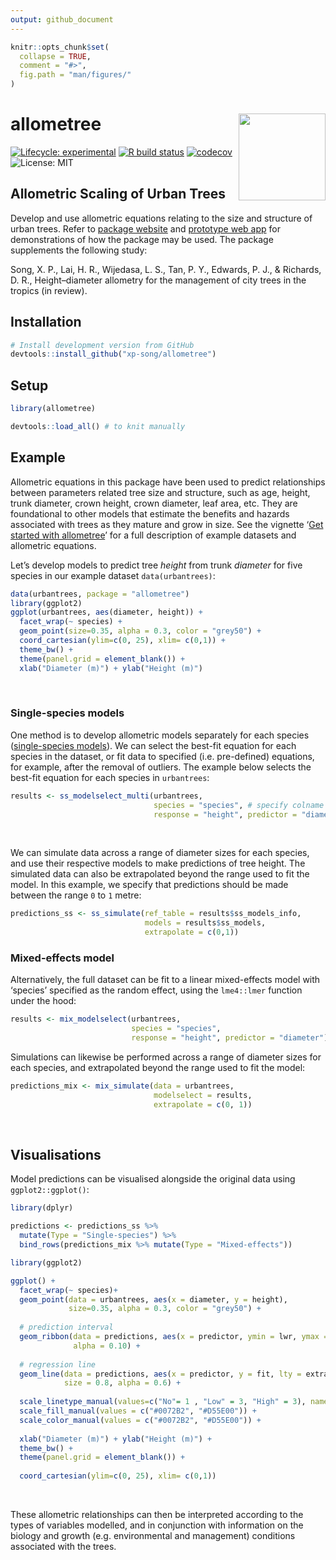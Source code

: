 ```yaml
---
output: github_document
---
```


<!-- README.md is generated from README.Rmd. Please edit that file -->

```r
knitr::opts_chunk$set(
  collapse = TRUE,
  comment = "#>",
  fig.path = "man/figures/"
)
```

# allometree <a href='https://xp-song.github.io/allometree/'><img src='man/figures/logo.png' align="right" height="139" /></a>

<!-- badges: start -->
[![Lifecycle: experimental](https://img.shields.io/badge/lifecycle-experimental-orange.svg)](https://www.tidyverse.org/lifecycle/#experimental)
[![R build status](https://github.com/xp-song/allometree/workflows/R-CMD-check/badge.svg)](https://github.com/xp-song/allometree/actions)
[![codecov](https://codecov.io/gh/xp-song/allometree/branch/master/graph/badge.svg?token=HS5Q0TAXTK)](https://codecov.io/gh/xp-song/allometree)
![License: MIT](https://img.shields.io/badge/License-MIT-blue.svg)
<!-- badges: end -->

## Allometric Scaling of Urban Trees

Develop and use allometric equations relating to the size and structure of urban trees. Refer to [package website](https://xp-song.github.io/allometree/) and [prototype web app](https://xpsong.shinyapps.io/allometree-sg/) for demonstrations of how the package may be used. The package supplements the following study:  

Song, X. P., Lai, H. R., Wijedasa, L. S., Tan, P. Y., Edwards, P. J., & Richards, D. R., Height–diameter allometry for the management of city trees in the tropics (in review). 

## Installation

```r
# Install development version from GitHub
devtools::install_github("xp-song/allometree")
```

## Setup

```r
library(allometree)
```

```r
devtools::load_all() # to knit manually
```


## Example

Allometric equations in this package have been used to predict relationships between parameters related tree size and structure, such as age, height, trunk diameter, crown height, crown diameter, leaf area, etc. They are foundational to other models that estimate the benefits and hazards associated with trees as they mature and grow in size. See the vignette '[Get started with allometree](https://xp-song.github.io/allometree/articles/allometree.html)' for a full description of example datasets and allometric equations.

Let's develop models to predict tree *height* from trunk *diameter* for five species in our example dataset `data(urbantrees)`:

```r
data(urbantrees, package = "allometree")
library(ggplot2)
ggplot(urbantrees, aes(diameter, height)) +
  facet_wrap(~ species) +
  geom_point(size=0.35, alpha = 0.3, color = "grey50") +
  coord_cartesian(ylim=c(0, 25), xlim= c(0,1)) +
  theme_bw() +
  theme(panel.grid = element_blank()) +
  xlab("Diameter (m)") + ylab("Height (m)")
```

&nbsp;

### Single-species models

One method is to develop allometric models separately for each species ([single-species models](articles/single-species_models.html)). We can select the best-fit equation for each species in the dataset, or fit data to specified (i.e. pre-defined) equations, for example, after the removal of outliers. The example below selects the best-fit equation for each species in `urbantrees`:

```r
results <- ss_modelselect_multi(urbantrees, 
                                species = "species", # specify colname of species
                                response = "height", predictor = "diameter") # specify colnames of variables

```

&nbsp;

We can simulate data across a range of diameter sizes for each species, and use their respective models to make predictions of tree height. The simulated data can also be extrapolated beyond the range used to fit the model. In this example, we specify that predictions should be made between the range `0` to `1` metre:  

```r
predictions_ss <- ss_simulate(ref_table = results$ss_models_info, 
                              models = results$ss_models, 
                              extrapolate = c(0,1))

```

### Mixed-effects model

Alternatively, the full dataset can be fit to a linear mixed-effects model with 'species' specified as the random effect, using the `lme4::lmer` function under the hood:  

```r
results <- mix_modelselect(urbantrees, 
                           species = "species", 
                           response = "height", predictor = "diameter")
```

Simulations can likewise be performed across a range of diameter sizes for each species, and extrapolated beyond the range used to fit the model:  

```r
predictions_mix <- mix_simulate(data = urbantrees, 
                                modelselect = results,
                                extrapolate = c(0, 1))
```

&nbsp;

## Visualisations

Model predictions can be visualised alongside the original data using `ggplot2::ggplot()`:

```r
library(dplyr)

predictions <- predictions_ss %>%
  mutate(Type = "Single-species") %>%
  bind_rows(predictions_mix %>% mutate(Type = "Mixed-effects"))
```


```r
library(ggplot2)

ggplot() +
  facet_wrap(~ species)+ 
  geom_point(data = urbantrees, aes(x = diameter, y = height),
             size=0.35, alpha = 0.3, color = "grey50") +
  
  # prediction interval
  geom_ribbon(data = predictions, aes(x = predictor, ymin = lwr, ymax = upr, fill = Type), 
              alpha = 0.10) +
  
  # regression line
  geom_line(data = predictions, aes(x = predictor, y = fit, lty = extrapolated, color = Type),
            size = 0.8, alpha = 0.6) +
  
  scale_linetype_manual(values=c("No"= 1 , "Low" = 3, "High" = 3), name = "Extrapolated") +
  scale_fill_manual(values = c("#0072B2", "#D55E00")) +
  scale_color_manual(values = c("#0072B2", "#D55E00")) +
  
  xlab("Diameter (m)") + ylab("Height (m)") +
  theme_bw() +
  theme(panel.grid = element_blank()) +
  
  coord_cartesian(ylim=c(0, 25), xlim= c(0,1))
```

&nbsp;

These allometric relationships can then be interpreted according to the types of variables modelled, and in conjunction with information on the biology and growth (e.g. environmental and management) conditions associated with the trees.

